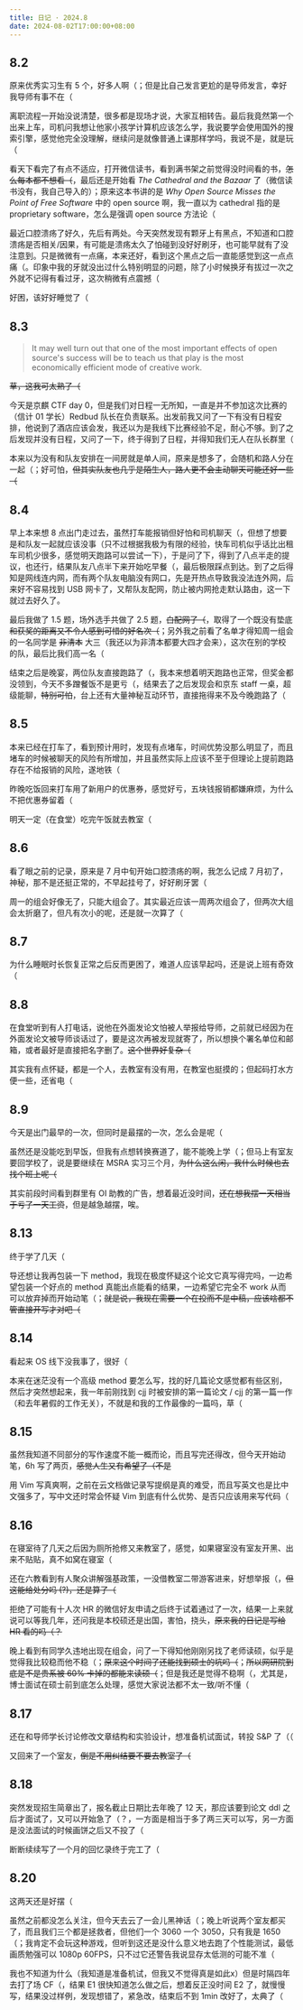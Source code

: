 ```yaml
---
title: 日记 · 2024.8
date: 2024-08-02T17:00:00+08:00
---
```


## 8.2

原来优秀实习生有 5 个，好多人啊（；但是比自己发言更尬的是导师发言，幸好我导师有事不在（

离职流程一开始没说清楚，很多都是现场才说，大家互相转告。最后我竟然第一个出来上车，司机问我想让他家小孩学计算机应该怎么学，我说要学会使用国外的搜索引擎，感觉他完全没理解，继续问是就像普通上课那样学吗，我说不是，就是玩（

看天下看完了有点不适应，打开微信读书，看到满书架之前觉得没时间看的书，~~怎么每本都不想看（~~，最后还是开始看 *The Cathedral and the Bazaar* 了（微信读书没有，我自己导入的）；原来这本书讲的是 *Why Open Source Misses the Point of Free Software* 中的 open source 啊，我一直以为 cathedral 指的是 proprietary software，怎么是强调 open source 方法论（

最近口腔溃疡了好久，先后有两处。今天突然发现有颗牙上有黑点，不知道和口腔溃疡是否相关/因果，有可能是溃疡太久了怕碰到没好好刷牙，也可能早就有了没注意到。只是微微有一点痛，本来还好，看到这个黑点之后一直能感觉到这一点点痛（。印象中我的牙就没出过什么特别明显的问题，除了小时候换牙有拔过一次之外就不记得有看过牙，这次稍微有点震撼（

好困，该好好睡觉了（

## 8.3

>   It may well turn out that one of the most important effects of open source's success will be to teach us that play is the most economically efficient mode of creative work.

~~草，这我可太熟了（~~

今天是京麒 CTF day 0，但是我们对日程一无所知，一直是并不参加这次比赛的（信计 01 学长）Redbud 队长在负责联系。出发前我又问了一下有没有日程安排，他说到了酒店应该会发，我还以为是我线下比赛经验不足，耐心不够。到了之后发现并没有日程，又问了一下，终于得到了日程，并得知我们无人在队长群里（

本来以为没有和队友安排在一间房就是单人间，原来是想多了，会随机和路人分在一起（；好可怕，~~但其实队友也几乎是陌生人，路人更不会主动聊天可能还好一些（~~

## 8.4

早上本来想 8 点出门走过去，虽然打车能报销但好怕和司机聊天（，但想了想要是和队友一起就应该没事（只不过根据我极为有限的经验，快车司机似乎话比出租车司机少很多，感觉明天跑路可以尝试一下），于是问了下，得到了八点半走的提议，也还行，结果队友八点半下来开始吃早餐（，最后极限踩点到达。到了之后得知是网线连内网，而有两个队友电脑没有网口，先是开热点导致我没法连外网，后来好不容易找到 USB 网卡了，又帮队友配网，防止被内网抢走默认路由，这一下就过去好久了。

最后我做了 1.5 题，场外选手共做了 2.5 题，~~白配网了（~~，取得了一个既没有垫底 ~~和获奖的距离又不令人感到可惜的好名次（~~；另外我之前看了名单才得知周一组会的一名同学是 ~~非清本~~ 大三（我还以为非清本都要大四才会来），这次在别的学校的队，最后比我们高一名（

结束之后是晚宴，两位队友直接跑路了（，我本来想着明天跑路也正常，但奖金都没领到，今天不多蹭餐饭不是更亏（，结果去了之后发现会和京东 staff 一桌，超级能聊，~~特别可怕~~，台上还有大量神秘互动环节，直接拖得来不及今晚跑路了（

## 8.5

本来已经在打车了，看到预计用时，发现有点堵车，时间优势没那么明显了，而且堵车的时候被聊天的风险有所增加，并且虽然实际上应该不至于但理论上提前跑路存在不给报销的风险，遂地铁（

昨晚吃饭回来打车用了新用户的优惠券，感觉好亏，五块钱报销都嫌麻烦，为什么不把优惠券留着（

明天一定（在食堂）吃完午饭就去教室（

## 8.6

看了眼之前的记录，原来是 7 月中旬开始口腔溃疡的啊，我怎么记成 7 月初了，神秘，那不是还挺正常的，不早起挂号了，好好刷牙罢（

周一的组会好像无了，只能大组会了。其实最近应该一周两次组会了，但两次大组会太折磨了，但凡有次小的呢，还是就一次算了（

## 8.7

为什么睡眠时长恢复正常之后反而更困了，难道人应该早起吗，还是说上班有奇效（

## 8.8

在食堂听到有人打电话，说他在外面发论文怕被人举报给导师，之前就已经因为在外面发论文被导师谈话过了，要是这次再被发现就寄了，所以想换个署名单位和邮箱，或者最好是直接把名字删了。~~这个世界好复杂（~~

其实我有点怀疑，都是一个人，去教室有没有用，在教室也挺摸的；但起码打水方便一些，还省电（

## 8.9

今天是出门最早的一次，但同时是最摆的一次，怎么会是呢（

虽然还是没能吃到早饭，但我有点想转换赛道了，能不能晚上学（；但马上有室友要回学校了，说是要继续在 MSRA 实习三个月，~~为什么这么闲，我什么时候也去找个班上呢（~~

其实前段时间看到群里有 OI 助教的广告，想着最近没时间，~~还在想我摆一天相当于亏了一天工资~~，但是越急越摆，唉。

## 8.13

终于学了几天（

导还想让我再包装一下 method，我现在极度怀疑这个论文它真写得完吗，一边希望包装一个好点的 method 真能出点能看的结果，一边希望它完全不 work 从而可以放弃掉而开始动笔（；~~就是说，我现在需要一个在投而不是中稿，应该啥都不管直接开写才对吧（~~

## 8.14

看起来 OS 线下没我事了，很好（

本来在迷茫没有一个高级 method 要怎么写，找的好几篇论文感觉都有些区别，然后才突然想起来，我一年前刚找到 cjj 时被安排的第一篇论文 / cjj 的第一篇一作（和去年暑假的工作无关），不就是和我的工作最像的一篇吗，草（

## 8.15

虽然我知道不同部分的写作速度不能一概而论，而且写完还得改，但今天开始动笔，6h 写了两页，~~感觉人生又有希望了（不是~~

用 Vim 写真爽啊，之前在云文档做记录写提纲是真的难受，而且写英文也是比中文强多了，写中文还时常会怀疑 Vim 到底有什么优势、是否只应该用来写代码（

## 8.16

在寝室待了几天之后因为厕所抢修又来教室了，感觉，如果寝室没有室友开黑、出来不贴贴，真不如窝在寝室（

还在六教看到有人聚众讲解强基政策，一没借教室二带游客进来，好想举报（，~~但这能给处分吗 (?)，还是算了（~~

拒绝了可能有十人次 HR 的微信好友申请之后终于试着通过了一次，结果一上来就说可以等我几年，还问我是本校硕还是出国，害怕，挠头，~~原来我的日记是写给 HR 看的吗（？~~

晚上看到有同学久违地出现在组会，问了一下得知他刚刚另找了老师读硕，似乎是觉得我比较稳而他不稳（；~~原来这个时间了还能找到硕士的坑吗（~~；~~所以网研院到底是不是贵系被 60% 卡掉的都能来读硕（~~；但是我还是觉得不稳啊（，尤其是，博士面试在硕士前到底怎么处理，感觉大家说法都不太一致/听不懂（

## 8.17

还在和导师学长讨论修改文章结构和实验设计，想准备机试面试，转投 S&P 了（（

又回来了一个室友，~~倒是不用纠结要不要去教室了（~~

## 8.18

突然发现招生简章出了，报名截止日期比去年晚了 12 天，那应该要到论文 ddl 之后才面试了，又可以开始急了（？，一方面是相当于多了两三天可以写，另一方面是没法面试的时候画饼之后又不投了（

断断续续写了一个月的回忆录终于完工了（

## 8.20

这两天还是好摆（

虽然之前都没怎么关注，但今天去云了一会儿黑神话（；晚上听说两个室友都买了，而且我们三个都是拯救者，但他们一个 3060 一个 3050，只有我是 1650（；我肯定不会玩这种游戏，但听到这还是没什么意义地去跑了个性能测试，最低画质勉强可以 1080p 60FPS，只不过它还警告我说显存太低测的可能不准（

我也不知道为什么（我知道是准备机试，但我又不觉得真是如此x）但是时隔四年去打了场 CF（，结果 E1 很快知道怎么做之后，想着反正没时间 E2 了，就慢慢写，结果没过样例，发现想错了，紧急改，结束后不到 1min 改好了，太典了（
